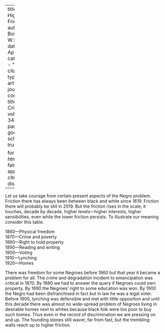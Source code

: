 
---
title: 'The Higher Friction'
author: Du Bois, W.E.B.
date: Apr. 1927
categories: 
  - ""
citation: 
  type: article-journal
  container-title: The Crisis
  volume: 34
  issue: 2
  page: 70
google-scholar: true

format:
  html:
    toc: false
    appendix-cite-as: display
---


Let us take courage from certain present aspects of the Negro problem. Friction there has always been between black and white since 1619. Friction there will probably be still in 2019. But the friction rises in the scale; it touches, decade by decade, higher levels---higher interests, higher sensibilities, even while the lower friction persists. To illustrate our meaning consider this table.

1860---Physical freedom  
1870---Crime and poverty  
1880---Right to hold property  
1890---Reading and writing  
1900---Voting  
1910---Lynching  
1920---Homes

There was freedom for some Negroes before 1860 but that year it became a problem for all. The crime and degradation incident to emancipation was critical in 1870. By 1880 we had to answer the query if Negroes could own property. By 1890 the Negroes' right to some education was won. By 1900 the Negro had been disfranchised in fact but in law he was a legal voter. Before 1900, lynching was defensible and met with little opposition and until this decade there was almost no wide-spread problem of Negroes living in desirable homes next to whites because black folk were too poor to buy such homes. Thus even in the record of discrimination we are pressing on and up. The founding stones still waver, far from fast, but the trembling walls reach up to higher friction.
